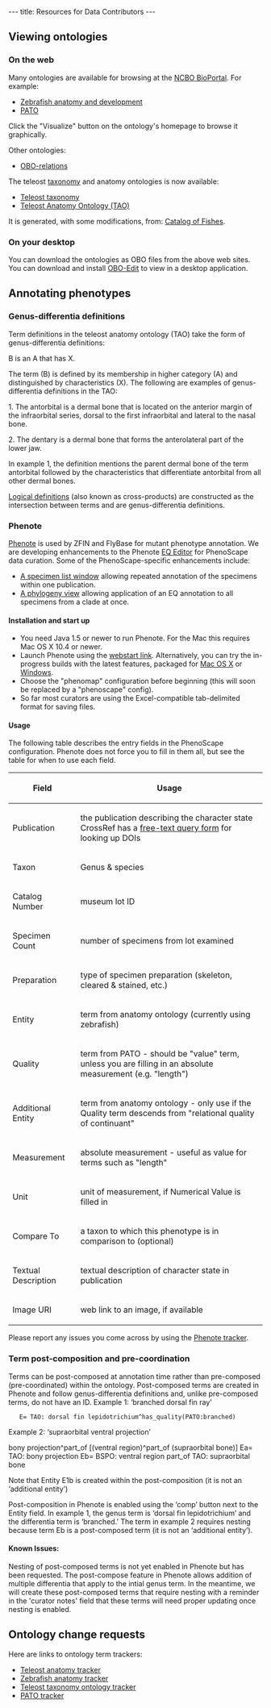 ---
title: Resources for Data Contributors
---

==Viewing ontologies==

===On the web===

Many ontologies are available for browsing at the [http://www.bioontology.org/ncbo/faces/index.xhtml NCBO BioPortal].  For example:
* [http://www.bioontology.org/ncbo/faces/pages/ontology_details.xhtml?ontology_display_name=Zebrafish%20anatomy%20and%20development Zebrafish anatomy and development]
* [http://www.bioontology.org/ncbo/faces/pages/ontology_details.xhtml?ontology_display_name=PATO PATO]
Click the "Visualize" button on the ontology's homepage to browse it graphically.

Other ontologies:
* [http://www.obofoundry.org/ro/ OBO-relations]

The teleost [[taxonomy ontology|taxonomy]] and anatomy ontologies is now available:
* [http://www.bioontology.org/ncbo/faces/pages/ontology_details.xhtml?ontology_display_name=Teleost%20taxonomy Teleost taxonomy]
* [http://www.bioontology.org/ncbo/faces/pages/ontology_details.xhtml?ontology_display_name=Teleost%20anatomy%20and%20development%20(TAO) Teleost Anatomy Ontology (TAO)]

It is generated, with some modifications, from: [http://www.calacademy.org/RESEARCH/ichthyology/catalog/fishcatsearch.html Catalog of Fishes].

===On your desktop===

You can download the ontologies as OBO files from the above web sites.  You can download and install [http://oboedit.org/ OBO-Edit] to view in a desktop application.

==Annotating phenotypes==

===Genus-differentia definitions===

Term definitions in the teleost anatomy ontology (TAO) take the form of genus-differentia definitions: 

B is an A that has X.

The term (B) is defined by its membership in higher category (A) and distinguished by characteristics (X). The following are examples of genus-differentia definitions in the TAO:

1. The antorbital is a dermal bone that is located on the anterior margin of the infraorbital series, dorsal to the first infraorbital and lateral to the nasal bone. 

2. The dentary is a dermal bone that forms the anterolateral part of the lower jaw.

In example 1, the definition mentions the parent dermal bone of the term antorbital followed by the characteristics that differentiate antorbital from all other dermal bones.

[http://wiki.geneontology.org/index.php/Logical_Definitions Logical definitions] (also known as cross-products) are constructed as the intersection between terms and are genus-differentia definitions.


===Phenote===

[http://www.phenote.org/ Phenote] is used by ZFIN and FlyBase for mutant phenotype annotation.  We are developing enhancements to the Phenote [[EQ Editor]] for PhenoScape data curation.  Some of the PhenoScape-specific enhancements include:

* [[Phenote:Specimen List|A specimen list window]] allowing repeated annotation of the specimens within one publication.
* [[Phenote:Phylogeny Chooser|A phylogeny view]] allowing application of an EQ annotation to all specimens from a clade at once.

====Installation and start up====

* You need Java 1.5 or newer to run Phenote.  For the Mac this requires Mac OS X 10.4 or newer.
* Launch Phenote using the [http://www.phenote.org/phenote/latest/phenote.jnlp webstart link].  Alternatively, you can try the in-progress builds with the latest features, packaged for [https://www.nescent.org/wg/phenoscape/images/4/40/Phenote-MacOSX.zip Mac OS X] or [https://www.nescent.org/wg/phenoscape/images/d/db/Phenote-Windows.zip Windows].
* Choose the "phenomap" configuration before beginning (this will soon be replaced by a "phenoscape" config).
* So far most curators are using the Excel-compatible tab-delimited format for saving files.

====Usage====

The following table describes the entry fields in the PhenoScape configuration.  Phenote does not force you to fill in them all, but see the table for when to use each field.

{| border="1" cellspacing="0" cellpadding="3"
! Field
! Usage
|-
| Publication || the publication describing the character state<br/>CrossRef has a [http://www.crossref.org/SimpleTextQuery/ free-text query form] for looking up DOIs
|-
| Taxon || Genus & species
|-
| Catalog Number || museum lot ID
|-
| Specimen Count || number of specimens from lot examined
|-
| Preparation || type of specimen preparation (skeleton, cleared & stained, etc.)
|-
| Entity || term from anatomy ontology (currently using zebrafish)
|-
| Quality || term from PATO - should be "value" term, unless you are filling in an absolute measurement (e.g. "length")
|-
| Additional Entity || term from anatomy ontology - only use if the Quality term descends from "relational quality of continuant"
|-
| Measurement || absolute measurement - useful as value for terms such as "length"
|-
| Unit || unit of measurement, if Numerical Value is filled in
|-
| Compare To || a taxon to which this phenotype is in comparison to (optional)
|-
| Textual Description || textual description of character state in publication
|-
| Image URI || web link to an image, if available
|}

Please report any issues you come across by using the [https://sourceforge.net/tracker/?group_id=76834&atid=887913 Phenote tracker].

===Term post-composition and pre-coordination===

Terms can be post-composed at annotation time rather than pre-composed (pre-coordinated) within the ontology. Post-composed terms are created in Phenote and follow genus-differentia definitions and, unlike pre-composed terms, do not have an ID. 
Example 1: ‘branched dorsal fin ray’

	E= TAO: dorsal fin lepidotrichium^has_quality(PATO:branched)

Example 2: ‘supraorbital ventral projection’

bony projection^part_of [(ventral region)^part_of (supraorbital bone)]
Ea= TAO: bony projection
Eb= BSPO: ventral region part_of TAO: supraorbital bone

Note that Entity E1b is created within the post-composition (it is not an ‘additional entity’) 

Post-composition in Phenote is enabled using the ‘comp’ button next to the Entity field.  In example 1, the genus term is ‘dorsal fin lepidotrichium’ and the differentia term is ‘branched.’  The term in example 2 requires nesting because term Eb is a post-composed term (it is not an ‘additional entity’). 

====Known Issues:====
Nesting of post-composed terms is not yet enabled in Phenote but has been requested. The post-compose feature in Phenote allows addition of multiple differentia that apply to the intial genus term.  In the meantime, we will create these post-composed terms that require nesting with a reminder in the 'curator notes' field that these terms will need proper updating once nesting is enabled.

==Ontology change requests==

Here are links to ontology term trackers:
* [http://sourceforge.net/tracker/?group_id=76834&atid=994764 Teleost anatomy tracker]
* [http://sourceforge.net/tracker/?group_id=76834&atid=994726 Zebrafish anatomy tracker]
* [http://sourceforge.net/tracker/?atid=1046550&group_id=76834 Teleost taxonomy ontology tracker]
* [http://sourceforge.net/tracker/?group_id=76834&atid=595654 PATO tracker]